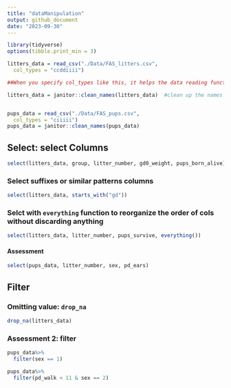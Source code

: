 ```yaml
---
title: "dataManipulation"
output: github_document
date: "2023-09-30"
---
```


```r
library(tidyverse)
options(tibble.print_min = 3)

litters_data = read_csv("./Data/FAS_litters.csv",
  col_types = "ccddiiii")

##When you specify col_types like this, it helps the data reading function understand how to interpret the data in the file correctly

litters_data = janitor::clean_names(litters_data)  #clean up the names to R-accepted format


pups_data = read_csv("./Data/FAS_pups.csv",
  col_types = "ciiiii")
pups_data = janitor::clean_names(pups_data)

```



## Select: select Columns


```r
select(litters_data, group, litter_number, gd0_weight, pups_born_alive)
```


### Select suffixes or similar patterns columns
```r
select(litters_data, starts_with("gd"))
```

### Selct with `everything` function to reorganize the order of cols without discarding anything

```r
select(litters_data, litter_number, pups_survive, everything())
```


#### Assessment

```r
select(pups_data, litter_number, sex, pd_ears)
```


## Filter 



### Omitting value: `drop_na`

```r
drop_na(litters_data)
```

### Assessment 2: filter

```r
pups_data%>%
  filter(sex == 1)

pups_data%>%
  filter(pd_walk < 11 & sex == 2)
```

